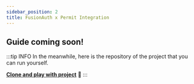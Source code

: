 ```yaml
---
sidebar_position: 2
title: FusionAuth x Permit Integration
---
```


## Guide coming soon!

:::tip INFO
In the meanwhile, here is the repository of the project that you can run yourself.

**[Clone and play with project](https://github.com/filipermit/permit-x-fusionauth)** 🚀
:::
